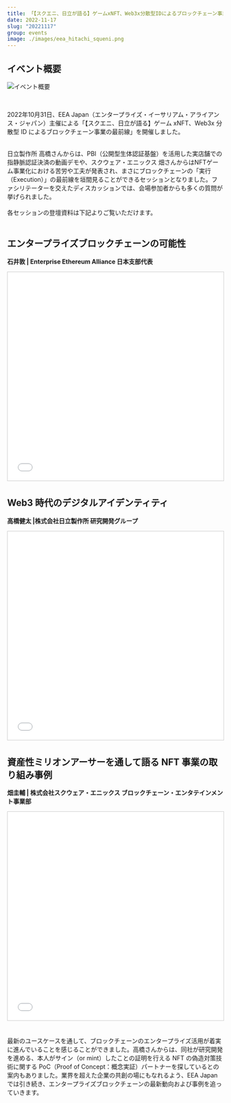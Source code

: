 ```yaml
---
title: 「【スクエニ、日立が語る】ゲームxNFT、Web3x分散型IDによるブロックチェーン事業の最前線」を開催しました
date: 2022-11-17
slug: "20221117"
group: events
image: ./images/eea_hitachi_squeni.png
---
```


## イベント概要

![イベント概要](./images/eea_hitachi_squeni.png)

<br />

2022年10月31日、EEA Japan（エンタープライズ・イーサリアム・アライアンス・ジャパン）主催による「【スクエニ、日立が語る】ゲーム xNFT、Web3x 分散型 ID によるブロックチェーン事業の最前線」を開催しました。

<br />
日立製作所 高橋さんからは、PBI（公開型生体認証基盤）を活用した実店舗での指静脈認証決済の動画デモや、スクウェア・エニックス
畑さんからはNFTゲーム事業化における苦労や工夫が発表され、まさにブロックチェーンの「実行（Execution）」の最前線を垣間見ることができるセッションとなりました。ファシリテーターを交えたディスカッションでは、会場参加者からも多くの質問が挙げられました。
<br />
<br />
各セッションの登壇資料は下記よりご覧いただけます。
<br />
<br />

## エンタープライズブロックチェーンの可能性

**石井敦 | Enterprise Ethereum Alliance 日本支部代表**

<iframe
  src="//www.slideshare.net/slideshow/embed_code/key/3xJqYQhZzKofvd"
  width="595"
  height="485"
  frameborder="0"
  marginwidth="0"
  marginheight="0"
  scrolling="no"
  style="border:1px solid #CCC; border-width:1px; margin-bottom:5px; max-width: 100%;"
  allowfullscreen
>
  {" "}
</iframe>

## Web3 時代のデジタルアイデンティティ

**高橋健太 |株式会社日立製作所 研究開発グループ**

<iframe
  src="//www.slideshare.net/slideshow/embed_code/key/tGl9AHR8GQF17u"
  width="595"
  height="485"
  frameborder="0"
  marginwidth="0"
  marginheight="0"
  scrolling="no"
  style="border:1px solid #CCC; border-width:1px; margin-bottom:5px; max-width: 100%;"
  allowfullscreen
>
  {" "}
</iframe>

## 資産性ミリオンアーサーを通して語る NFT 事業の取り組み事例

**畑圭輔 | 株式会社スクウェア・エニックス ブロックチェーン・エンタテインメント事業部**

<iframe
  src="//www.slideshare.net/slideshow/embed_code/key/IUHaRBxHrtsekb"
  width="595"
  height="485"
  frameborder="0"
  marginwidth="0"
  marginheight="0"
  scrolling="no"
  style="border:1px solid #CCC; border-width:1px; margin-bottom:5px; max-width: 100%;"
  allowfullscreen
>
  {" "}
</iframe>

<br />
<br />

最新のユースケースを通して、ブロックチェーンのエンタープライズ活用が着実に進んでいることを感じることができました。高橋さんからは、同社が研究開発を進める、本人がサイン（or mint）したことの証明を行える NFT の偽造対策技術に関する PoC（Proof of Concept：概念実証）パートナーを探しているとの案内もありました。業界を超えた企業の共創の場にもなれるよう、EEA Japan では引き続き、エンタープライズブロックチェーンの最新動向および事例を追っていきます。
